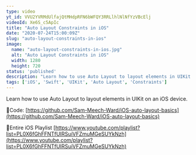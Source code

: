 ```yaml
---
type: video
yt_id: VVU2YVRMdUlfajQtMHdpRFN6bWFQY3RRLlhlNlNfYzVBcElj
videoId: Xe6S_c5ApIc
title: "Auto Layout Constraints in iOS"
date: "2020-07-24T15:00:09Z"
slug: "auto-layout-constraints-in-ios"
image: 
  name: "auto-layout-constraints-in-ios.jpg"
  alt: "Auto Layout Constraints in iOS"
  width: 1280
  height: 720
status: 'published'
description: "Learn how to use Auto Layout to layout elements in UIKit on an iOS device."
tags: ['iOS', 'Swift', 'UIKit', 'Auto Layout', 'Constraints']
---
```


Learn how to use Auto Layout to layout elements in UIKit on an iOS device.

🔗Code:
[https://github.com/Sam-Meech-Ward/iOS-auto-layout-basics](https://github.com/Sam-Meech-Ward/iOS-auto-layout-basics)

🔗Entire iOS Playlist 
[https://www.youtube.com/playlist?list=PL0X6fGhFFNTfUIRSuiVFZmuMGeSUYkNzh](https://www.youtube.com/playlist?list=PL0X6fGhFFNTfUIRSuiVFZmuMGeSUYkNzh)


